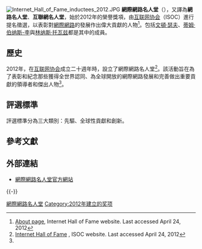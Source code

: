 {{Expand language|1=en|2=de|time=2022}}

{{noteTA
|G1=IT
|1=zh-cn:蒂姆·伯纳斯-李; zh-tw:提姆·柏內茲-李;zh-hk:添·柏納斯-李;zh-hant:蒂姆·伯納斯-李;
|2=zh-cn:蒂莫西; zh-tw:提摩西; zh-hk:添莫菲;zh-hant:蒂莫西;
|3=zh-cn:蒂姆;zh-tw:提姆;zh-hk:添;zh-hant:蒂姆;
|4=zh-cn:伯纳斯; zh-tw:柏內茲;zh-hant:伯納斯;zh-hk:柏納斯;
}}

{{Infobox award
| name             = 互联网名人堂
| subheader        = <!-- or | current_awards = -->
| image            = Internet Hall of Fame logo 2012.png
| image_size       = 150px
| alt              = Internet Hall of Fame logo 2012
| caption          = 互联网名人堂标志
| description      = 对互联网发展和进步做出杰出贡献的人物
| sponsor          =
| date             = {{start date|2012}}
| location         = 
| country          = [[美国|美国]]
| presenter        = [[互联网协会|互联网协会]]
| host             = <!-- or | hosts = -->
| former name      = 
| preshow_host     = 
| acts             =
| reward           = 
| year             = 
| year2            = 
| holder_label     = 
| holder           = <!-- or | winner = or | winners = -->
| most_awards      = <!-- or | most_wins = -->
| most_nominations = 
| award1_type      = 
| award1_winner    = 
| award2_type      = 
| award2_winner    = 
| award3_type      = 
| award3_winner    = 
| award4_type      = 
| award4_winner    = 
| award5_type      = 
| award5_winner    = 
| website          = <!-- {{URL|example.com}} -->
| network          = <!-- or | network_list = -->
| runtime          = 
| viewership       = <!-- or | ratings = -->
| producer         = 
| director         = 
| image2           = 
| image2size       = <!-- or | image_upright2 -->
| alt2             = 
| caption2         = 
| previous         = 
| main             = 
| next             = 
}}
[[File:Internet_Hall_of_Fame_inductees_2012.JPG|thumb]]
'''網際網路名人堂'''（{{lang-en|Internet Hall of Fame}}），又譯為'''網路名人堂'''、'''互聯網名人堂'''，始於2012年的榮譽獎項，由[[互联网协会|互联网协会]]（ISOC）進行提名徵選，以表彰對[[網際網路|網際網路]]的發展作出偉大貢獻的人物<ref name=about>[http://www.internethalloffame.org/about About page], Internet Hall of Fame website. Last accessed April 24, 2012</ref>。包括[[文頓·瑟夫|文頓·瑟夫]]、[[蒂姆·伯纳斯-李|蒂姆·伯纳斯-李]]與[[林纳斯·托瓦兹|林纳斯·托瓦兹]]都是其中的成員。

==歷史==
2012年，在[[互联网协会|互联网协会]]成立二十週年時，設立了網際網路名人堂<ref>[http://www.internetsociety.org/20th/internet-hall-fame Internet Hall of Fame] {{Wayback|url=http://www.internetsociety.org/20th/internet-hall-fame |date=20120421141921 }}, ISOC website. Last accessed April 24, 2012</ref>。該活動旨在為了表彰和紀念那些獲得全世界認同、為全球開放的網際網路發展和完善做出重要貢獻的領導者和傑出人物<ref name=about/>。

==評選標準==
評選標準分為三大類別：先驅、全球性貢獻和創新。

== 參考文獻 ==
{{Reflist}}

== 外部連結 ==
* [https://web.archive.org/web/20110721025312/http://www.internethalloffame.org/ 網際網路名人堂官方網站]
{{-}}
{{Internet Hall of Fame}}

[[Category:網際網路名人堂|]]
[[Category:2012年建立的奖项|Category:2012年建立的奖项]]